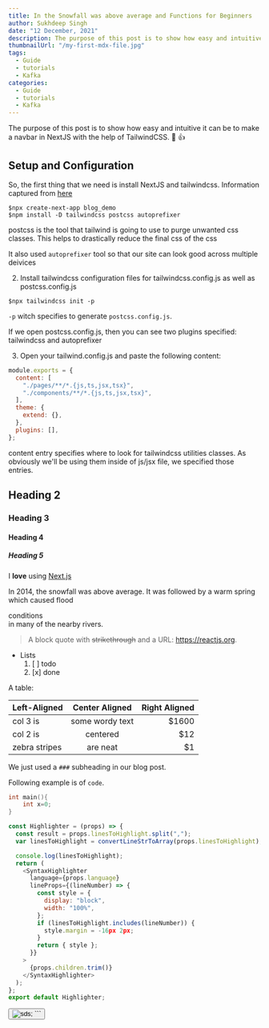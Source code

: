 ---
title: In the Snowfall was above average and Functions for Beginners
author: Sukhdeep Singh
date: "12 December, 2021"
description: The purpose of this post is to show how easy and intuitive it can be to make a navbar in NextJS with the help of TailwindCSS.
thumbnailUrl: "/my-first-mdx-file.jpg"
tags:
  - Guide
  - tutorials
  - Kafka
categories:
  - Guide
  - tutorials
  - Kafka
---

The purpose of this post is to show how easy and intuitive it can be to make a navbar in NextJS with the help of TailwindCSS. :dog: :+1:

## Setup and Configuration

So, the first thing that we need is install NextJS and tailwindcss. Information captured from [here](https://tailwindcss.com/docs/guides/nextjs)

```shell
$npx create-next-app blog_demo
$npm install -D tailwindcss postcss autoprefixer
```

postcss is the tool that tailwind is going to use to purge unwanted css classes. This helps to drastically reduce the final css of the css

It also used `autoprefixer` tool so that our site can look good across multiple deivices

2. Install tailwindcss configuration files for tailwindcss.config.js as well as postcss.config.js

```shell
$npx tailwindcss init -p
```

`-p` witch specifies to generate `postcss.config.js`.

If we open postcss.config.js, then you can see two plugins specified: tailwindcss and autoprefixer

3. Open your tailwind.config.js and paste the following content:

```js
module.exports = {
  content: [
    "./pages/**/*.{js,ts,jsx,tsx}",
    "./components/**/*.{js,ts,jsx,tsx}",
  ],
  theme: {
    extend: {},
  },
  plugins: [],
};
```

content entry specifies where to look for tailwindcss utilities classes. As obviously we'll be using them inside of js/jsx file, we specified those entries.

## Heading 2

### Heading 3

#### Heading 4

##### Heading 5

I **love** using [Next.js](https://nextjs.org/)

In 2014, the snowfall was above average.
It was followed by a warm spring which caused
flood <div className='underline inline'>conditions</div> in many of the nearby rivers.

> A block quote with ~~strikethrough~~ and a URL: https://reactjs.org.

- Lists
  1. [ ] todo
  2. [x] done

A table:

| Left-Aligned  | Center Aligned  | Right Aligned |
| :------------ | :-------------: | ------------: |
| col 3 is      | some wordy text |         $1600 |
| col 2 is      |    centered     |           $12 |
| zebra stripes |    are neat     |            $1 |

We just used a `###` subheading in our blog post.

Following example is of `code`.

```cpp filename="myfile.js" hl=2
int main(){
    int x=0;
}
```

```js filename="myfile.js" hl=2,5-8
const Highlighter = (props) => {
  const result = props.linesToHighlight.split(",");
  var linesToHighlight = convertLineStrToArray(props.linesToHighlight);

  console.log(linesToHighlight);
  return (
    <SyntaxHighlighter
      language={props.language}
      lineProps={(lineNumber) => {
        const style = {
          display: "block",
          width: "100%",
        };
        if (linesToHighlight.includes(lineNumber)) {
          style.margin = -16px 2px;
        }
        return { style };
      }}
    >
      {props.children.trim()}
    </SyntaxHighlighter>
  );
};
export default Highlighter;
```

<Button text={btn_text} />
<Image
  width={200}
  height={200}
  alt="sds"
  src="https://www.nasa.gov/sites/default/files/1-bluemarble_west.jpg"
/>; ```
